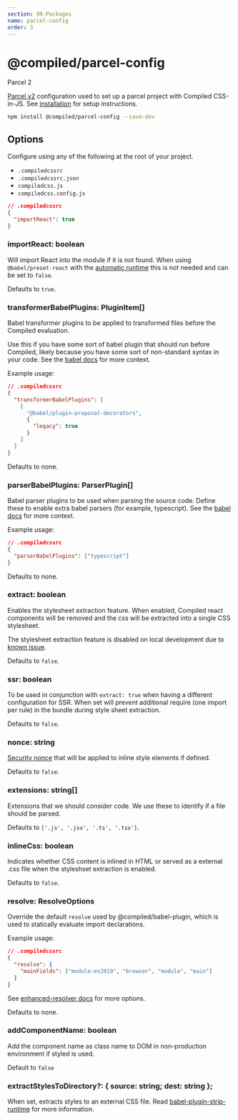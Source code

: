 ```yaml
---
section: 99-Packages
name: parcel-config
order: 3
---
```


# @compiled/parcel-config


<HorizontalStack gap={0.5} spacing={2}>
  <Lozenge>Parcel 2</Lozenge>
</HorizontalStack>

[Parcel v2](https://v2.parceljs.org) configuration used to set up a parcel project with Compiled CSS-in-JS.
See [installation](/installation#parcel) for setup instructions.

```bash
npm install @compiled/parcel-config --save-dev
```

## Options

Configure using any of the following at the root of your project.

- `.compiledcssrc`
- `.compiledcssrc.json`
- `compiledcss.js`
- `compiledcss.config.js`

```json
// .compiledcssrc
{
  "importReact": true
}
```

### importReact: boolean

Will import React into the module if it is not found.
When using `@babel/preset-react` with the [automatic runtime](https://babeljs.io/docs/en/babel-preset-react#react-automatic-runtime) this is not needed and can be set to `false`.

Defaults to `true`.

### transformerBabelPlugins: PluginItem[]

Babel transformer plugins to be applied to transformed files before the Compiled evaluation.

Use this if you have some sort of babel plugin that should run before Compiled,
likely because you have some sort of non-standard syntax in your code.
See the [babel docs](https://babeljs.io/docs/en/plugins/#transform-plugins) for more context.

Example usage:

```json
// .compiledcssrc
{
  "transformerBabelPlugins": [
    [
      "@babel/plugin-proposal-decorators",
      {
        "legacy": true
      }
    ]
  ]
}
```

Defaults to none.

### parserBabelPlugins: ParserPlugin[]

Babel parser plugins to be used when parsing the source code. Define these to enable extra babel parsers (for example, typescript).
See the [babel docs](https://babeljs.io/docs/en/plugins/#syntax-plugins) for more context.

Example usage:

```json
// .compiledcssrc
{
  "parserBabelPlugins": ["typescript"]
}
```

Defaults to none.

### extract: boolean

Enables the stylesheet extraction feature. When enabled, Compiled react components will be removed and the css will be extracted into a single CSS stylesheet.

The stylesheet extraction feature is disabled on local development due to [known issue](https://github.com/atlassian-labs/compiled/issues/1306).

Defaults to `false`.

### ssr: boolean

To be used in conjunction with `extract: true` when having a different configuration for SSR.
When set will prevent additional require (one import per rule) in the bundle during style sheet extraction.

Defaults to `false`.

### nonce: string

[Security nonce](https://developer.mozilla.org/en-US/docs/Web/HTML/Global_attributes/nonce) that will be applied to inline style elements if defined.

Defaults to `false`.

### extensions: string[]

Extensions that we should consider code. We use these to identify if a file should be parsed.

Defaults to `['.js', '.jsx', '.ts', '.tsx']`.


### inlineCss: boolean

Indicates whether CSS content is inlined in HTML or served as a external .css file when the styleshset extraction is enabled.

Defaults to `false`.


### resolve: ResolveOptions

Override the default `resolve` used by @compiled/babel-plugin, which is used to statically evaluate import declarations.

Example usage:

```json
// .compiledcssrc
{
  "resolve": {
    "mainFields": ["module:es2019", "browser", "module", "main"]
  }
}
```

See [enhanced-resolver docs](https://github.com/webpack/enhanced-resolve#resolver-options) for more options.

Defaults to none.

### addComponentName: boolean

Add the component name as class name to DOM in non-production environment if styled is used.

Default to `false`

### extractStylesToDirectory?: { source: string; dest: string };

When set, extracts styles to an external CSS file. Read [babel-plugin-strip-runtime](/pkg-babel-plugin-strip-runtime#extractstylestodirectory) for more information.
